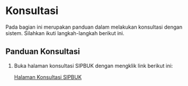 # Konsultasi

Pada bagian ini merupakan panduan dalam melakukan konsultasi dengan sistem. Silahkan ikuti langkah-langkah berikut ini.

## Panduan Konsultasi

1. Buka halaman konsultasi SIPBUK dengan mengklik link berikut ini:

   <a className="text-blue-400" href="/consult" target="_blank">
     Halaman Konsultasi SIPBUK
   </a>
